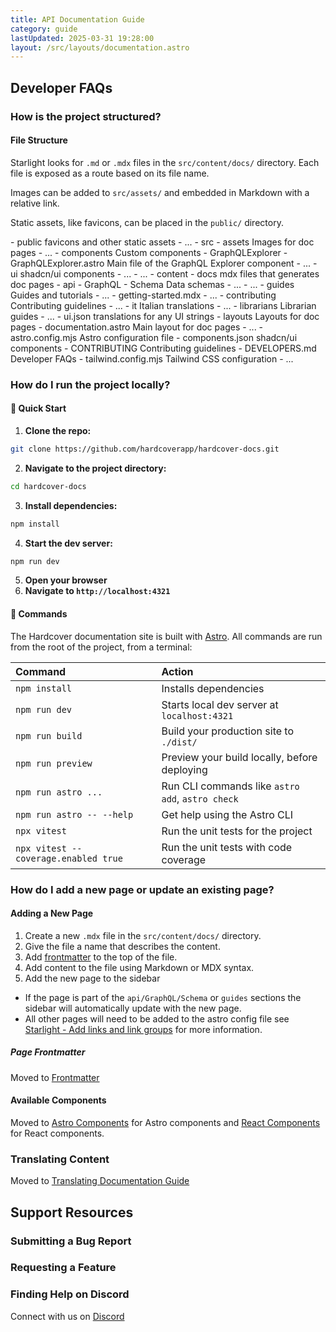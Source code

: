 ```yaml
---
title: API Documentation Guide
category: guide
lastUpdated: 2025-03-31 19:28:00
layout: /src/layouts/documentation.astro
---
```



## Developer FAQs

### How is the project structured?

#### File Structure

Starlight looks for `.md` or `.mdx` files in the `src/content/docs/` directory.
Each file is exposed as a route based on its file name.

Images can be added to `src/assets/` and embedded in Markdown with a relative link.

Static assets, like favicons, can be placed in the `public/` directory.

<FileTree>
    - public favicons and other static assets
        - ...
    - src
        - assets Images for doc pages
            - ...
        - components Custom components
            - GraphQLExplorer
                - GraphQLExplorer.astro Main file of the GraphQL Explorer component
                - ...
            - ui shadcn/ui components
                - ...
            - ...
        - content
            - docs mdx files that generates doc pages
                - api
                    - GraphQL
                        - Schema Data schemas
                            - ...
                    - ...
                    - guides Guides and tutorials
                        - ...
                    - getting-started.mdx
                    - ...
                - contributing Contributing guidelines
                    - ...
                - it Italian translations
                    - ...
                -  librarians Librarian guides
                    - ...
                - ui.json translations for any UI strings
        - layouts Layouts for doc pages
            - documentation.astro Main layout for doc pages
            - ...
    - astro.config.mjs Astro configuration file
    - components.json shadcn/ui components
    - CONTRIBUTING Contributing guidelines
    - DEVELOPERS.md Developer FAQs
    - tailwind.config.mjs Tailwind CSS configuration
    - ...
</FileTree>


### How do I run the project locally?

#### 🚀 Quick Start

1. **Clone the repo:**
```bash
git clone https://github.com/hardcoverapp/hardcover-docs.git
```
2. **Navigate to the project directory:**
```bash
cd hardcover-docs
```
3. **Install dependencies:**
 ```bash
 npm install
  ```
4. **Start the dev server:**
 ```bash
 npm run dev
  ```
5. **Open your browser**
6. **Navigate to `http://localhost:4321`**

#### 🧞 Commands

The Hardcover documentation site is built with [Astro](https://astro.build/).
All commands are run from the root of the project, from a terminal:

| Command                              | Action                                           |
|:-------------------------------------|:-------------------------------------------------|
| `npm install`                        | Installs dependencies                            |
| `npm run dev`                        | Starts local dev server at `localhost:4321`      |
| `npm run build`                      | Build your production site to `./dist/`          |
| `npm run preview`                    | Preview your build locally, before deploying     |
| `npm run astro ...`                  | Run CLI commands like `astro add`, `astro check` |
| `npm run astro -- --help`            | Get help using the Astro CLI                     |
| `npx vitest`                         | Run the unit tests for the project               |
| `npx vitest --coverage.enabled true` | Run the unit tests with code coverage            |

### How do I add a new page or update an existing page?

#### Adding a New Page

1. Create a new `.mdx` file in the `src/content/docs/` directory.
2. Give the file a name that describes the content.
3. Add [frontmatter](#page-frontmatter) to the top of the file.
4. Add content to the file using Markdown or MDX syntax.
5. Add the new page to the sidebar
 - If the page is part of the `api/GraphQL/Schema` or `guides` sections the sidebar will automatically update with the new page.
 - All other pages will need to be added to the astro config file
see [Starlight - Add links and link groups](https://starlight.astro.build/guides/sidebar/#add-links-and-link-groups)
for more information.

##### Page Frontmatter
Moved to [Frontmatter](./Frontmatter)

#### Available Components
Moved to [Astro Components](./astro-components) for Astro components and [React Components](./react-components) for React components.

### Translating Content
Moved to [Translating Documentation Guide](./doc-translations)

## Support Resources

### Submitting a Bug Report

### Requesting a Feature

### Finding Help on Discord
Connect with us on <a href={URLS.DISCORD} target="_blank" rel="noreferrer noopener">Discord</a>
